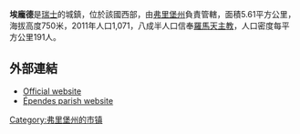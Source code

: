 '''埃龐德'''是[[瑞士|瑞士]]的城鎮，位於該國西部，由[[弗里堡州|弗里堡州]]負責管轄，面積5.61平方公里，海拔高度750米，2011年人口1,071，八成半人口信奉[[羅馬天主教|羅馬天主教]]，人口密度每平方公里191人。

==外部連結==
* [http://www.ependes.ch Official website]{{Wayback|url=http://www.ependes.ch/ |date=20070929004109 }} {{fr icon}}
* [https://web.archive.org/web/20070311014805/http://ependes.paroisse.ch/ Épendes parish website] {{fr icon}}

{{Switzerland-geo-stub}}
[[Category:弗里堡州的市镇|Category:弗里堡州的市镇]]